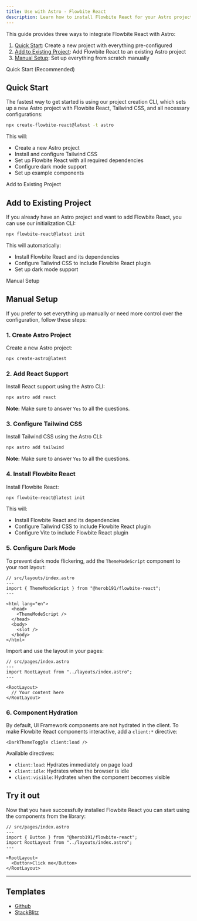 ```yaml
---
title: Use with Astro - Flowbite React
description: Learn how to install Flowbite React for your Astro project and start building modern websites with a lightning fast and content-focused web framework
---
```


This guide provides three ways to integrate Flowbite React with Astro:

1. [Quick Start](#quick-start): Create a new project with everything pre-configured
2. [Add to Existing Project](#add-to-existing-project): Add Flowbite React to an existing Astro project
3. [Manual Setup](#manual-setup): Set up everything from scratch manually

<TextDivider>Quick Start (Recommended)</TextDivider>

## Quick Start

The fastest way to get started is using our project creation CLI, which sets up a new Astro project with Flowbite React, Tailwind CSS, and all necessary configurations:

```bash
npx create-flowbite-react@latest -t astro
```

This will:

- Create a new Astro project
- Install and configure Tailwind CSS
- Set up Flowbite React with all required dependencies
- Configure dark mode support
- Set up example components

<TextDivider>Add to Existing Project</TextDivider>

## Add to Existing Project

If you already have an Astro project and want to add Flowbite React, you can use our initialization CLI:

```bash
npx flowbite-react@latest init
```

This will automatically:

- Install Flowbite React and its dependencies
- Configure Tailwind CSS to include Flowbite React plugin
- Set up dark mode support

<TextDivider>Manual Setup</TextDivider>

## Manual Setup

If you prefer to set everything up manually or need more control over the configuration, follow these steps:

### 1. Create Astro Project

Create a new Astro project:

```bash
npx create-astro@latest
```

### 2. Add React Support

Install React support using the Astro CLI:

```bash
npx astro add react
```

**Note:** Make sure to answer `Yes` to all the questions.

### 3. Configure Tailwind CSS

Install Tailwind CSS using the Astro CLI:

```bash
npx astro add tailwind
```

**Note:** Make sure to answer `Yes` to all the questions.

### 4. Install Flowbite React

Install Flowbite React:

```bash
npx flowbite-react@latest init
```

This will:

- Install Flowbite React and its dependencies
- Configure Tailwind CSS to include Flowbite React plugin
- Configure Vite to include Flowbite React plugin

### 5. Configure Dark Mode

To prevent dark mode flickering, add the `ThemeModeScript` component to your root layout:

```tsx
// src/layouts/index.astro
---
import { ThemeModeScript } from "@herob191/flowbite-react";
---

<html lang="en">
  <head>
    <ThemeModeScript />
  </head>
  <body>
    <slot />
  </body>
</html>
```

Import and use the layout in your pages:

```tsx
// src/pages/index.astro
---
import RootLayout from "../layouts/index.astro";
---

<RootLayout>
  // Your content here
</RootLayout>
```

### 6. Component Hydration

By default, UI Framework components are not hydrated in the client. To make Flowbite React components interactive, add a `client:*` directive:

```tsx
<DarkThemeToggle client:load />
```

Available directives:

- `client:load`: Hydrates immediately on page load
- `client:idle`: Hydrates when the browser is idle
- `client:visible`: Hydrates when the component becomes visible

## Try it out

Now that you have successfully installed Flowbite React you can start using the components from the library:

```tsx
// src/pages/index.astro
---
import { Button } from "@herob191/flowbite-react";
import RootLayout from "../layouts/index.astro";
---

<RootLayout>
  <Button>Click me</Button>
</RootLayout>
```

<hr />

## Templates

- [Github](https://github.com/themesberg/flowbite-react-template-astro)
- [StackBlitz](https://stackblitz.com/edit/flowbite-react-template-astro)
